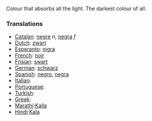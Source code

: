 Colour that absorbs all the light. The darkest colour of all.

===Translations===

* [[Catalan]]: [[negre]] ''n'', [[negra]] ''f''
* [[Dutch]]: [[zwart]]
* [[Esperanto]]: [[nigra]]
* [[French]]: [[noir]]
* [[Frisian]]: [[swart]]
* [[German]]: [[schwarz]]
* [[Spanish]]: [[negro]], [[negra]]
* [[Italian]]: [[]]
* [[Portuguese]]: [[]]
* [[Turkish]]: [[]]
* [[Greek]]: [[]]
* [[Marathi]]:[[Kalla]]
* [[Hindi]]:[[Kala]]